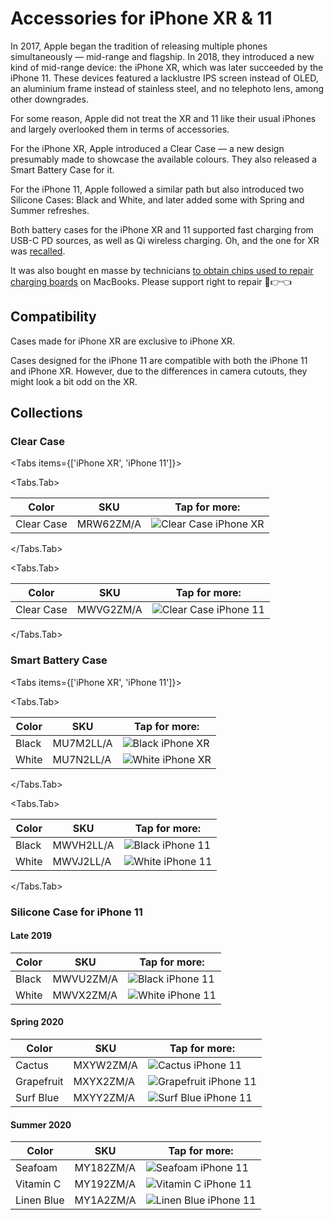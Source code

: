 
# Accessories for iPhone XR & 11

In 2017, Apple began the tradition of releasing multiple phones simultaneously — mid-range and flagship. In 2018, they introduced a new kind of mid-range device: the iPhone XR, which was later succeeded by the iPhone 11. These devices featured a lacklustre IPS screen instead of OLED, an aluminium frame instead of stainless steel, and no telephoto lens, among other downgrades.

For some reason, Apple did not treat the XR and 11 like their usual iPhones and largely overlooked them in terms of accessories.

For the iPhone XR, Apple introduced a Clear Case — a new design presumably made to showcase the available colours. They also released a Smart Battery Case for it.

For the iPhone 11, Apple followed a similar path but also introduced two Silicone Cases: Black and White, and later added some with Spring and Summer refreshes.

Both battery cases for the iPhone XR and 11 supported fast charging from USB-C PD sources, as well as Qi wireless charging. Oh, and the one for XR was [recalled](ttps://9to5mac.com/2020/01/13/get-iphone-smart-battery-case-replaced-free/).

It was also bought en masse by technicians [to obtain chips used to repair charging boards](https://www.youtube.com/watch?v=JLIWDKA-1Tw) on MacBooks. Please support right to repair 🥺👉👈

## Compatibility

Cases made for iPhone XR are exclusive to iPhone XR.

Cases designed for the iPhone 11 are compatible with both the iPhone 11 and iPhone XR. However, due to the differences in camera cutouts, they might look a bit odd on the XR.

## Collections

### Clear Case

<Tabs
  items={['iPhone XR', 'iPhone 11']}>

<Tabs.Tab>

| Color      | SKU             | Tap for more:                                                                                                                                                |
| ---------- | --------------- | ------------------------------------------------------------------------------------------------------------------------------------------------------------ |
| Clear Case | MRW62<wbr/>ZM/A | <Link href="/pre-magsafe-iphone/iphone-xr/MRW62"><img src="https://cloudfront.everycase.org/everypreview/MRW62_AV4.webp" alt="Clear Case iPhone XR"/></Link> |

</Tabs.Tab>

<Tabs.Tab>

| Color      | SKU             | Tap for more:                                                                                                                                                |
| ---------- | --------------- | ------------------------------------------------------------------------------------------------------------------------------------------------------------ |
| Clear Case | MWVG2<wbr/>ZM/A | <Link href="/pre-magsafe-iphone/iphone-xr/MWVG2"><img src="https://cloudfront.everycase.org/everypreview/MWVG2_AV4.webp" alt="Clear Case iPhone 11"/></Link> |

</Tabs.Tab>
</Tabs>

### Smart Battery Case

<Tabs
  items={['iPhone XR', 'iPhone 11']}>

<Tabs.Tab>

| Color | SKU             | Tap for more:                                                                                                                                       |
| ----- | --------------- | --------------------------------------------------------------------------------------------------------------------------------------------------- |
| Black | MU7M2<wbr/>LL/A | <Link href="/pre-magsafe-iphone/iphone-xr/MU7M2"><img src="https://cloudfront.everycase.org/everypreview/MU7M2.webp" alt="Black iPhone XR"/></Link> |
| White | MU7N2<wbr/>LL/A | <Link href="/pre-magsafe-iphone/iphone-xr/MU7N2"><img src="https://cloudfront.everycase.org/everypreview/MU7N2.webp" alt="White iPhone XR"/></Link> |

</Tabs.Tab>

<Tabs.Tab>

| Color | SKU             | Tap for more:                                                                                                                                       |
| ----- | --------------- | --------------------------------------------------------------------------------------------------------------------------------------------------- |
| Black | MWVH2<wbr/>LL/A | <Link href="/pre-magsafe-iphone/iphone-xr/MWVH2"><img src="https://cloudfront.everycase.org/everypreview/MWVH2.webp" alt="Black iPhone 11"/></Link> |
| White | MWVJ2<wbr/>LL/A | <Link href="/pre-magsafe-iphone/iphone-xr/MWVJ2"><img src="https://cloudfront.everycase.org/everypreview/MWVJ2.webp" alt="White iPhone 11"/></Link> |

</Tabs.Tab>
</Tabs>

### Silicone Case for iPhone 11

#### Late 2019

| Color | SKU             | Tap for more:                                                                                                                                       |
| ----- | --------------- | --------------------------------------------------------------------------------------------------------------------------------------------------- |
| Black | MWVU2<wbr/>ZM/A | <Link href="/pre-magsafe-iphone/iphone-xr/MWVU2"><img src="https://cloudfront.everycase.org/everypreview/MWVU2.webp" alt="Black iPhone 11"/></Link> |
| White | MWVX2<wbr/>ZM/A | <Link href="/pre-magsafe-iphone/iphone-xr/MWVX2"><img src="https://cloudfront.everycase.org/everypreview/MWVX2.webp" alt="White iPhone 11"/></Link> |

#### Spring 2020

| Color      | SKU             | Tap for more:                                                                                                                                            |
| ---------- | --------------- | -------------------------------------------------------------------------------------------------------------------------------------------------------- |
| Cactus     | MXYW2<wbr/>ZM/A | <Link href="/pre-magsafe-iphone/iphone-xr/MXYW2"><img src="https://cloudfront.everycase.org/everypreview/MXYW2.webp" alt="Cactus iPhone 11"/></Link>     |
| Grapefruit | MXYX2<wbr/>ZM/A | <Link href="/pre-magsafe-iphone/iphone-xr/MXYX2"><img src="https://cloudfront.everycase.org/everypreview/MXYX2.webp" alt="Grapefruit iPhone 11"/></Link> |
| Surf Blue  | MXYY2<wbr/>ZM/A | <Link href="/pre-magsafe-iphone/iphone-xr/MXYY2"><img src="https://cloudfront.everycase.org/everypreview/MXYY2.webp" alt="Surf Blue iPhone 11"/></Link>  |

#### Summer 2020

| Color      | SKU             | Tap for more:                                                                                                                                            |
| ---------- | --------------- | -------------------------------------------------------------------------------------------------------------------------------------------------------- |
| Seafoam    | MY182<wbr/>ZM/A | <Link href="/pre-magsafe-iphone/iphone-xr/MY182"><img src="https://cloudfront.everycase.org/everypreview/MY182.webp" alt="Seafoam iPhone 11"/></Link>    |
| Vitamin C  | MY192<wbr/>ZM/A | <Link href="/pre-magsafe-iphone/iphone-xr/MY192"><img src="https://cloudfront.everycase.org/everypreview/MY192.webp" alt="Vitamin C iPhone 11"/></Link>  |
| Linen Blue | MY1A2<wbr/>ZM/A | <Link href="/pre-magsafe-iphone/iphone-xr/MY1A2"><img src="https://cloudfront.everycase.org/everypreview/MY1A2.webp" alt="Linen Blue iPhone 11"/></Link> |
